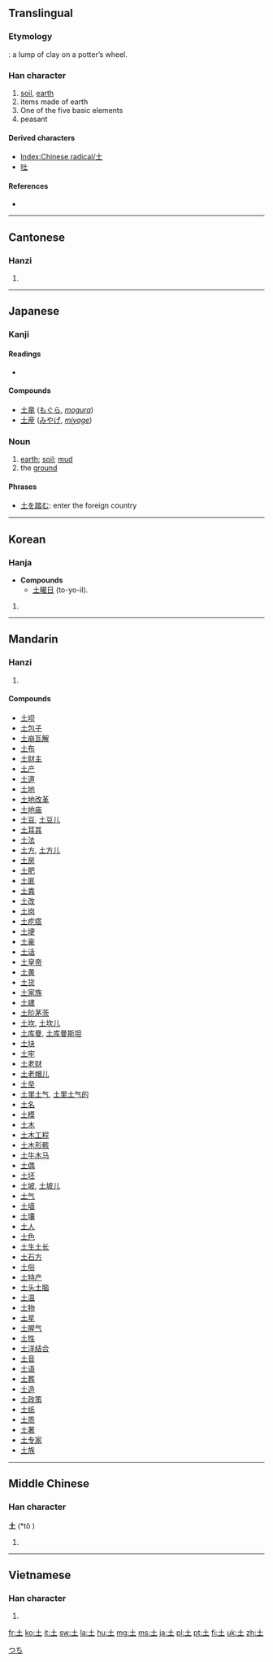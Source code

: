 {{also|士|耂}}
==Translingual==
{{stroke order|type=animate}}
===Etymology===
{{liushu|p}}: a lump of clay on a potter’s wheel.

{{Han etyl}}

===Han character===
{{Han char|rn=32|rad=土|as=00|sn=3|four=4010<sub>0</sub>|canj=土 (G)|ids=⿱[[十]][[一]]}}

# [[soil]], [[earth]]
# items made of earth
# One of the five basic elements
# peasant

====Derived characters====
* [[Index:Chinese radical/土]]
* [[吐]]

====References====
* {{Han ref|kx=0223.010|dkj=04867|dj=0453.230|hdz=10415.010|uh=571F|ud=22303|bh=A467|bd=42087}}

----

==Cantonese==

===Hanzi===
{{yue-hanzi|jyut=tou2|y=tou2}}

# {{defn|lang=yue|sort=土00}}

----

==Japanese==

===Kanji===
{{ja-kanji|grade=1|rs=土00}}

====Readings====
* {{ja-readings|on=[[ど]] (do), [[と]] (to)|kun=[[つち]] (tsuchi)}}

====Compounds====
* [[土竜]] ([[もぐら]], ''[[mogura]]'')
* [[土産]] ([[みやげ]], ''[[miyage]]'')

===Noun===
{{ja-noun|k|hira=つち|rom=tsuchi}}

# [[earth]]; [[soil]]; [[mud]]
# the [[ground]]

====Phrases====
* [[土を踏む]]: enter the foreign country

[[Category:1000 Japanese basic words|つち]]

----

==Korean==

===Hanja===
{{ko-hanja|hangeul=[[토]], [[두]]|rv=to, du|mr=t'o, tu|y=tho, twu|eumhun=[[흙]], [[뿌리]]|ehrv=heulk, ppuri|ehmr=hŭk, ppuri|ehy=hulk, ppuli}}
* '''Compounds'''
** [[土曜日]] (to-yo-il).

# {{defn|lang=ko|sort=土00}}

----

==Mandarin==

===Hanzi===
{{cmn-hanzi|pin=[[tǔ]] ([[tu3]])|wg=t'u<sup>3</sup>}}

# {{defn|lang=cmn|sort=土00}}

====Compounds====
* [[土坝]]
* [[土包子]]
* [[土崩瓦解]]
* [[土布]]
* [[土财主]]
* [[土产]]
* [[土道]]
* [[土地]]
* [[土地改革]]
* [[土地庙]]
* [[土豆]], [[土豆儿]]
* [[土耳其]]
* [[土法]]
* [[土方]], [[土方儿]]
* [[土房]]
* [[土肥]]
* [[土匪]]
* [[土粪]]
* [[土改]]
* [[土岗]]
* [[土疙瘩]]
* [[土埂]]
* [[土豪]]
* [[土话]]
* [[土皇帝]]
* [[土黄]]
* [[土货]]
* [[土家族]]
* [[土建]]
* [[土阶茅茨]]
* [[土坎]], [[土坎儿]]
* [[土库曼]], [[土库曼斯坦]]
* [[土块]]
* [[土牢]]
* [[土老财]]
* [[土老帽儿]]
* [[土垒]]
* [[土里土气]], [[土里土气的]]
* [[土名]]
* [[土模]]
* [[土木]]
* [[土木工程]]
* [[土木形骸]]
* [[土牛木马]]
* [[土偶]]
* [[土坯]]
* [[土坡]], [[土坡儿]]
* [[土气]]
* [[土墙]]
* [[土壤]]
* [[土人]]
* [[土色]]
* [[土生土长]]
* [[土石方]]
* [[土俗]]
* [[土特产]]
* [[土头土脑]]
* [[土温]]
* [[土物]]
* [[土星]]
* [[土腥气]]
* [[土性]]
* [[土洋结合]]
* [[土音]]
* [[土语]]
* [[土葬]]
* [[土造]]
* [[土政策]]
* [[土纸]]
* [[土质]]
* [[土著]]
* [[土专家]]
* [[土族]]

----

==Middle Chinese==

===Han character===
'''土''' (*tǒ )<!--asterisk indicates that this is a reconstructed pronunciation-->

# {{defn|Middle Chinese|sort=土00}}

----

==Vietnamese==

===Han character===
{{vi-hantu|[[thổ]]|rs=土00}}

# {{defn|lang=vi|sort=土00}}

[[fr:土]]
[[ko:土]]
[[it:土]]
[[sw:土]]
[[la:土]]
[[hu:土]]
[[mg:土]]
[[ms:土]]
[[ja:土]]
[[pl:土]]
[[pt:土]]
[[fi:土]]
[[uk:土]]
[[zh:土]]